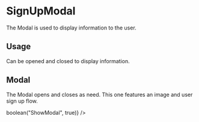 
<Meta title="Design System|Modals" component={SignUpModal} />

# SignUpModal

The Modal is used to display information to the user.

## Usage

Can be opened and closed to display information.

## Modal

The Modal opens and closes as need. This one features an image and user sign up flow.

<Preview withToolbar>
  <Story name="primary">
    <SignUpModal
      showModal={boolean("ShowModal", false)}
      setShowModal={() => boolean("ShowModal", true)}
    />
  </Story>
</Preview>
